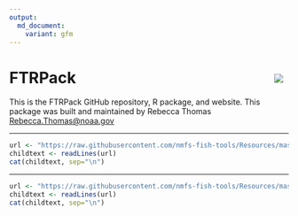 ```yaml
---
output: 
  md_document:
    variant: gfm
---
```


<!-- README.md is generated from README.Rmd. Please edit that file -->

# FTRPack <img src="man/figures/logo.png" align="right" style="padding: 10px"/>



This is the FTRPack GitHub repository, R package, and website.  This package was built and maintained by Rebecca Thomas <Rebecca.Thomas@noaa.gov>


<!-- Do not edit below. This adds the Disclaimer and NMFS footer. -->

****

```r
url <- "https://raw.githubusercontent.com/nmfs-fish-tools/Resources/master/Disclaimer.md"
childtext <- readLines(url)
cat(childtext, sep="\n")
```

****

```r
url <- "https://raw.githubusercontent.com/nmfs-fish-tools/Resources/master/footer.md" 
childtext <- readLines(url)
cat(childtext, sep="\n")
```


